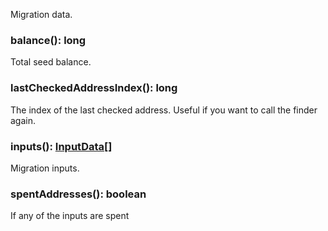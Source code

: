 Migration data.

### balance(): long

Total seed balance.

### lastCheckedAddressIndex(): long

The index of the last checked address.
 Useful if you want to call the finder again.

### inputs(): [InputData[]](#inputdata)

Migration inputs.

### spentAddresses(): boolean

If any of the inputs are spent
